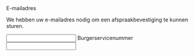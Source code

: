 <!-- @license CC0-1.0 -->


<Guideline appearance="do" title="Leg het doel uit." description="Met uitleg weet de gebruiker waar die aan toe is.">
  <Canvas language="html">
    <label for="email">E-mailadres</label>
    <p id="email-description">
      We hebben uw e-mailadres nodig om een afspraakbevestiging te kunnen sturen.
    </p>
    <input
      aria-describedby="email-description"
      autocomplete="email"
      id="email"
      type="email"
    />
  </Canvas>
</Guideline>

<Guideline appearance="dont" title="Privacygevoelige informatie vragen zonder uitleg waarom deze gegevens nodig zijn.">
  <Canvas language="html">
    <label for="bsn">Burgerservicenummer</label>
    <input
      id="bsn"
      type="text"
    />
  </Canvas>
</Guideline>

